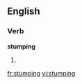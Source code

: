 
==English==

===Verb===
'''stumping'''

# {{present participle of|[[stump]]}}

[[fr:stumping]]
[[vi:stumping]]